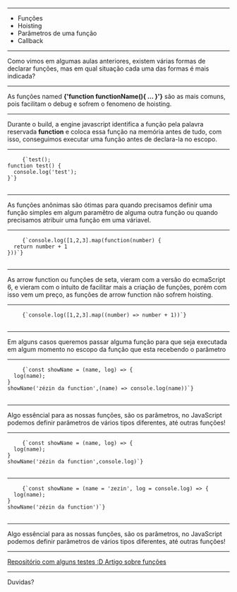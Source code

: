 

<Intro title="JavaScript contra-ataca parte 2" image="coding" />

---

<Slide title="O que vamos ver hoje?">
  <ul>
    <Appear>
      <li>Funções</li>
      <li>Hoisting</li>
      <li>Parâmetros de uma função</li>
      <li>Callback</li>
    </Appear>
  </ul>
</Slide>

---

<Slide title="Funções">
  Como vimos em algumas aulas anteriores, existem várias formas de declarar
  funções, mas em qual situação cada uma das formas é mais indicada?
</Slide>

---

<Slide title="Funções - named function">
  <span>
    As funções named <b>{'function functionName(){ ... }'}</b> são as mais
    comuns, pois facilitam o debug e sofrem o fenomeno de hoisting.
  </span>
</Slide>

---

<Slide title="Funções - Hoisting">
  <span>
    Durante o build, a engine javascript identifica a função pela palavra
    reservada <b>function</b> e coloca essa função na memória antes de tudo, com
    isso, conseguimos executar uma função antes de declara-la no escopo.
  </span>
</Slide>

---

<Slide title="Hoisting - Exemplo">
  <pre>
    <code>{`test();
function test() {
  console.log('test');
}`}</code>
  </pre>
</Slide>

---

<Slide title="Funções - Anonymous">
  As funções anônimas são ótimas para quando precisamos definir uma função
  simples em algum paramêtro de alguma outra função ou quando precisamos
  atribuir uma função em uma váriavel.
</Slide>

---

<Slide title="Funções - Anonymous">
  <pre>
    <code>{`console.log([1,2,3].map(function(number) { 
  return number + 1 
}))`}</code>
  </pre>
</Slide>

---

<Slide title="Funções - Arrow">
  As arrow function ou funções de seta, vieram com a versão do ecmaScript 6, e
  vieram com o intuito de facilitar mais a criação de funções, porém com isso
  vem um preço, as funções de arrow function não sofrem hoisting.
</Slide>

---

<Slide title="Funções - Anonymous">
  <pre>
    <code>{`console.log([1,2,3].map((number) => number + 1))`}</code>
  </pre>
</Slide>

---

<Slide title="Callbacks">
  Em alguns casos queremos passar alguma função para que seja executada em algum
  momento no escopo da função que esta recebendo o parâmetro
</Slide>

---

<Slide title="Callbacks - Exemplo">
  <pre>
    <code>{`const showName = (name, log) => {
  log(name);
}
showName('zézin da function',(name) => console.log(name))`}</code>
  </pre>
</Slide>

---

<Slide title="Funções - parâmetros">
  Algo essêncial para as nossas funções, são os parâmetros, no JavaScript
  podemos definir parâmetros de vários tipos diferentes, até outras funções!
</Slide>

---

<Slide title="Funções - parâmetros">
  <pre>
    <code>{`const showName = (name, log) => {
  log(name);
}
showName('zézin da function',console.log)`}</code>
  </pre>
</Slide>

---

<Slide title="Funções - parâmetros 2">
  <pre>
    <code>{`const showName = (name = 'zezin', log = console.log) => {
  log(name);
}
showName('zézin da function')`}</code>
  </pre>
</Slide>

---

<Slide title="Funções - parâmetros">
  Algo essêncial para as nossas funções, são os parâmetros, no JavaScript
  podemos definir parâmetros de vários tipos diferentes, até outras funções!
</Slide>

---

<Slide title="Referências">
  <a href="https://github.com/DavidDimon/awari-tests">
    Repositório com alguns testes :D
  </a>
  <a href="https://medium.com/reactbrasil/como-o-javascript-funciona-entendendo-as-fun%C3%A7%C3%B5es-e-suas-formas-de-uso-eb387c7fa138">
    Artigo sobre funções
  </a>
</Slide>

---

<Slide title="Isso é tudo pessoal!">Duvidas?</Slide>
